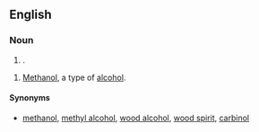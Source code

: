 ==English==

===Noun===
{{head|en|noun plural form}}

# {{plural of|wood spirit|nodot=1|lang=en}}.

{{en-plural noun}}

# {{lb|en|plurale tantum}} [[methanol|Methanol]], a type of [[alcohol]].

====Synonyms====
* {{sense|alcohol}} [[methanol]], [[methyl alcohol]], [[wood alcohol]], [[wood spirit]], [[carbinol]]